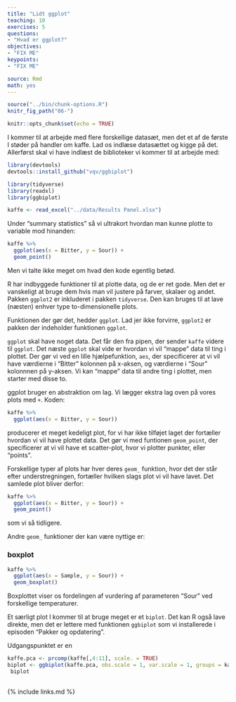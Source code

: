 ```yaml
---
title: "Lidt ggplot"
teaching: 10
exercises: 5
questions:
- "Hvad er ggplot?"
objectives:
- "FIX ME"
keypoints:
- "FIX ME"

source: Rmd
math: yes
---
```


```r
source("../bin/chunk-options.R")
knitr_fig_path("06-")
```

```r
knitr::opts_chunk$set(echo = TRUE)
```

I kommer til at arbejde med flere forskellige datasæt, men det et af de første
I støder på handler om kaffe. Lad os indlæse datasættet og kigge på det. Allerførst
skal vi have indlæst de biblioteker vi kommer til at arbejde med:

```r
library(devtools)
devtools::install_github("vqv/ggbiplot")
```

```r
library(tidyverse)
library(readxl)
library(ggbiplot)
```

```r
kaffe <- read_excel("../data/Results Panel.xlsx")
```

Under "summary statistics" så vi ultrakort hvordan man kunne plotte to variable
mod hinanden:
```r
kaffe %>% 
  ggplot(aes(x = Bitter, y = Sour)) +
  geom_point()
```

Men vi talte ikke meget om hvad den kode egentlig betød.

R har indbyggede funktioner til at plotte data, og de er ret gode. Men det er 
vanskeligt at bruge dem hvis man vil justere på farver, skalaer og andet. 
Pakken `ggplot2` er inkluderet i pakken `tidyverse`. Den kan bruges til at lave 
(næsten) enhver type to-dimensionelle plots. 

Funktionen der gør det, hedder `ggplot`. Lad jer ikke forvirre, `ggplot2` er 
pakken der indeholder funktionen `ggplot`.

`ggplot` skal have noget data. Det får den fra pipen, der sender `kaffe` videre
til `ggplot`. Det næste `ggplot` skal vide er hvordan vi vil "mappe" data til 
ting i plottet. Der gør vi ved en lille hjælpefunktion, `aes`, der specificerer
at vi vil have værdierne i "Bitter" kolonnen på x-aksen, og værdierne i "Sour"
kolonnnen på y-aksen. Vi kan "mappe" data til andre ting i plottet, men starter
med disse to. 

ggplot bruger en abstraktion om lag. Vi lægger ekstra lag oven på vores plots 
med `+`. Koden:
```r
kaffe %>% 
  ggplot(aes(x = Bitter, y = Sour))
```

producerer et meget kedeligt plot, for vi har ikke tilføjet laget der fortæller 
hvordan vi vil have plottet data. Det gør vi med funtionen `geom_point`, der
specificerer at vi vil have et scatter-plot, hvor vi plotter punkter, eller "points".

Forskellige typer af plots har hver deres `geom_` funktion, hvor det der står efter
understregningen, fortæller hvilken slags plot vi vil have lavet. Det samlede 
plot bliver derfor:

```r
kaffe %>% 
  ggplot(aes(x = Bitter, y = Sour)) +
  geom_point()
```

som vi så tidligere.

Andre `geom_` funktioner der kan være nyttige er:

### boxplot

```r
kaffe %>% 
  ggplot(aes(x = Sample, y = Sour)) +
  geom_boxplot()
```
Boxplottet viser os fordelingen af vurdering af parameteren "Sour" ved forskellige 
temperaturer. 

Et særligt plot I kommer til at bruge meget er et `biplot`. Det kan R også lave
direkte, men det er lettere med funktionen `ggbiplot` som vi installerede i episoden "Pakker og opdatering".

Udgangspunktet er en 

```r
kaffe.pca <- prcomp(kaffe[,4:11], scale. = TRUE)
biplot <- ggbiplot(kaffe.pca, obs.scale = 1, var.scale = 1, groups = kaffe$Sample, ellipse = TRUE, circle = TRUE)
 biplot
  
```


{% include links.md %}